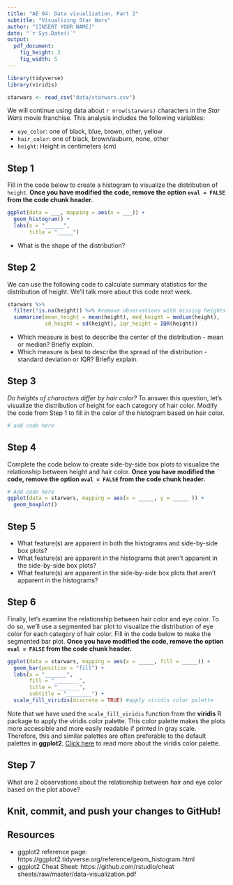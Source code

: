 ```yaml
---
title: "AE 04: Data visualization, Part 2"
subtitle: "Visualizing Star Wars"
author: "[INSERT YOUR NAME]"
date: "`r Sys.Date()`"
output: 
  pdf_document:
    fig_height: 3
    fig_width: 5
---
```


```r
library(tidyverse)
library(viridis)
```

```r
starwars <- read_csv("data/starwars.csv")
```
We will continue using data about `r nrow(starwars)` characters in the *Star Wars* movie franchise. This analysis includes the following variables: 

- `eye_color`: one of black, blue, brown, other, yellow
- `hair_color`: one of black, brown/auburn, none, other
- `height`: Height in centimeters (cm)

## Step 1

Fill in the code below to create a histogram to visualize the distribution of `height`. **Once you have modified the code, remove the option `eval = FALSE` from the code chunk header.**


```r
ggplot(data = ___, mapping = aes(x = ___)) +
  geom_histogram() + 
  labs(x = "______", 
       title = "_____")
```

- What is the shape of the distribution? 

## Step 2

We can use the following code to calculate summary statistics for the distribution of height. We'll talk more about this code next week. 

```r
starwars %>%
  filter(!is.na(height)) %>% #remove observations with missing heights 
  summarise(mean_height = mean(height), med_height = median(height), 
            sd_height = sd(height), iqr_height = IQR(height))
```

- Which measure is best to describe the center of the distribution - mean or median? Briefly explain. 
- Which measure is best to describe the spread of the distribution - standard deviation or IQR? Briefly explain. 


## Step 3

*Do heights of characters differ by hair color?* To answer this question, let's visualize the distribution of height for each category of hair color. Modify the code from Step 1 to fill in the color of the histogram based on hair color. 

```r
# add code here

```

## Step 4

Complete the code below to create side-by-side box plots to visualize the relationship between height and hair color. **Once you have modified the code, remove the option `eval = FALSE` from the code chunk header.**

```r
# Add code here
ggplot(data = starwars, mapping = aes(x = _____, y = _____ )) +
  geom_boxplot() 
```


## Step 5

- What feature(s) are apparent in both the histograms and side-by-side box plots?
- What feature(s) are apparent in the histograms that aren't apparent in the side-by-side box plots? 
- What feature(s) are apparent in the side-by-side box plots that aren't apparent in the histograms? 

## Step 6

Finally, let's examine the relationship between hair color and eye color. To do so, we'll use a segmented bar plot to visualize the distribution of eye color for each category of hair color. Fill in the code below to make the segmented bar plot. **Once you have modified the code, remove the option `eval = FALSE` from the code chunk header.**


```r
ggplot(data = starwars, mapping = aes(x = _____, fill = _____)) +
  geom_bar(position = "fill") +
  labs(x = "_______", 
       fill = "________", 
       title = "_______",
       subtitle = "________") +
  scale_fill_viridis(discrete = TRUE) #apply viridis color palette
```

Note that we have used the `scale_fill_viridis` function from the **viridis** R package to apply the viridis color palette. This color palette makes the plots more accessible and more easily readable if printed in gray scale. Therefore, this and similar palettes are often preferable to the default palettes in **ggplot2**. [Click here](https://cran.r-project.org/web/packages/viridis/vignettes/intro-to-viridis.html) to read more about the viridis color palette. 

## Step 7 

What are 2 observations about the relationship between hair and eye color based on the plot above?

## Knit, commit, and push your changes to GitHub!

## Resources 

- ggplot2 reference page: https://ggplot2.tidyverse.org/reference/geom_histogram.html
- ggplot2 Cheat Sheet: https://github.com/rstudio/cheat sheets/raw/master/data-visualization.pdf

